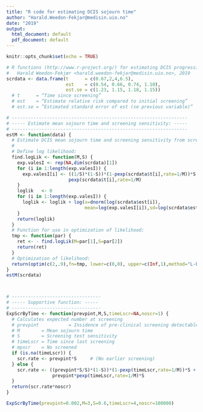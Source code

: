 ---
title: "R code for estimating DCIS sojourn time"
author: "Harald.Weedon-Fekjar@medisin.uio.no"
date: "2019"
output:
  html_document: default
  pdf_document: default
---

```{r setup, include=FALSE}
knitr::opts_chunk$set(echo = TRUE)
```


```{r simmodelsel}

# R functions (http://www.r-project.org/) for estimating DCIS progression rates
#   Harald Weedon-Fekjær <harald.weedon-fekjar@medisin.uio.no>, 2019
scrdata <- data.frame(t      = c(0.67,2,4,6.5),            
                      est    = c(0.54, 0.66, 0.74, 1.10),  
                      est.se = c(1.23, 1.15, 1.18, 1.15))
  # t      = “Time since screening”
  # est    = “Estimate relative risk compared to initial screening”
  # est.se = ”Estimated standard error of est (se previous variable)”

# -----------------------------------------------------------------
# ----- Estimate mean sojourn time and screening sensitivity: -----
# -----------------------------------------------------------------
estM <- function(data) {
  # Estimate DCIS mean sojourn time and screening sensitivity from screening data
  # 
  # Define log likelihood:
  find.logLik <- function(M,S) {
    exp.valesI <- rep(NA,dim(scrdata)[1]) 
    for (i in 1:length(exp.valesI)) {
      exp.valesI[i] <- ((1/S)*(1-S))*(1-pexp(scrdata$t[i],rate=1/M))*S + 
                       pexp(scrdata$t[i],rate=1/M)
    }
    loglik   <- 0
    for (i in 1:length(exp.valesI)) {
      loglik <- loglik + log(x=dnorm(log(scrdata$est[i]),
                             mean=log(exp.valesI[i]),sd=log(scrdata$est.se[i])))
    }
    return(loglik)
  } 
  # Function for use in optimization of likelihood:
  tmp <- function(par) {
    ret <- - find.logLik(M=par[1],S=par[2])
    return(ret)
  }
  # Optimization of likelihood:
  return(optim(c(2,.9),fn=tmp, lower=c(0,0), upper=c(Inf,1),method="L-BFGS-B")$par)
}  
estM(scrdata)



# ---------------------------------
# ----- Supportive function: -----
# ---------------------------------
ExpScrByTime <- function(prevpint,M,S,timeLscr=NA,noscr=1) {
  # Calculates expected number at screening
  # prevpint	       = Insidence of pre-clinical screening detectable DCIS at initial screeningBackground prevalence ( = "rate first screening"/S)
  # M        = Mean sojourn time
  # S        = Screening test sensitivity
  # timeLscr = Time since last screening
  # mpscr    = No screened
  if (is.na(timeLscr)) {
    scr.rate <- prevpint*S     # (No earlier screening)
  } else {
    scr.rate <- ((prevpint*S/S)*(1-S))*(1-pexp(timeLscr,rate=1/M))*S + 
                 prevpint*pexp(timeLscr,rate=1/M)*S
  }
  return(scr.rate*noscr)
}

ExpScrByTime(prevpint=0.002,M=3,S=0.6,timeLscr=4,noscr=100000)


```

